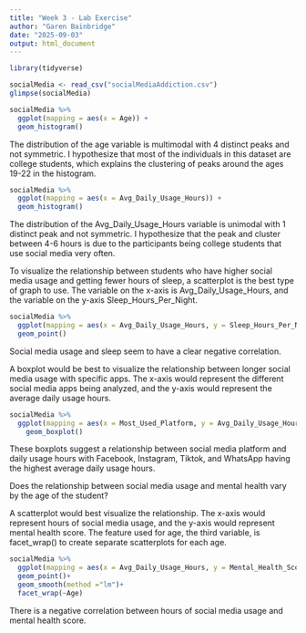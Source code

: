 ```yaml
---
title: "Week 3 - Lab Exercise"
author: "Garen Bainbridge"
date: "2025-09-03"
output: html_document
---
```

```r
library(tidyverse)
```

```r
socialMedia <- read_csv("socialMediaAddiction.csv")
glimpse(socialMedia)
```
```r

socialMedia %>%
  ggplot(mapping = aes(x = Age)) +
  geom_histogram()
```
The distribution of the age variable is multimodal with 4 distinct peaks and not symmetric. I hypothesize that most of the individuals in this dataset are college students, which explains the clustering of peaks around the ages 19-22 in the histogram.
```r
socialMedia %>%
  ggplot(mapping = aes(x = Avg_Daily_Usage_Hours)) +
  geom_histogram()
```
The distribution of the Avg_Daily_Usage_Hours variable is unimodal with 1 distinct peak and not symmetric. I hypothesize that the peak and cluster between 4-6 hours is due to the participants being college students that use social media very often.

To visualize the relationship between students who have higher social media usage and getting fewer hours of sleep, a scatterplot is the best type of graph to use. The variable on the x-axis is Avg_Daily_Usage_Hours, and the variable on the y-axis Sleep_Hours_Per_Night.

```r
socialMedia %>%
  ggplot(mapping = aes(x = Avg_Daily_Usage_Hours, y = Sleep_Hours_Per_Night))+
  geom_point()
```
Social media usage and sleep seem to have a clear negative correlation.

A boxplot would be best to visualize the relationship between longer social media usage with specific apps. The x-axis would represent the different social media apps being analyzed, and the y-axis would represent the average daily usage hours.

```r
socialMedia %>%
  ggplot(mapping = aes(x = Most_Used_Platform, y = Avg_Daily_Usage_Hours)) + 
    geom_boxplot()
```

These boxplots suggest a relationship between social media platform and daily usage hours with Facebook, Instagram, Tiktok, and WhatsApp having the highest average daily usage hours.

Does the relationship between social media usage and mental health vary by the age of the student?

A scatterplot would best visualize the relationship. The x-axis would represent hours of social media usage, and the y-axis would represent mental health score. The feature used for age, the third variable, is facet_wrap() to create separate scatterplots for each age.

```r
socialMedia %>%
  ggplot(mapping = aes(x = Avg_Daily_Usage_Hours, y = Mental_Health_Score))+
  geom_point()+
  geom_smooth(method ="lm")+
  facet_wrap(~Age)
```

There is a negative correlation between hours of social media usage and mental health score.